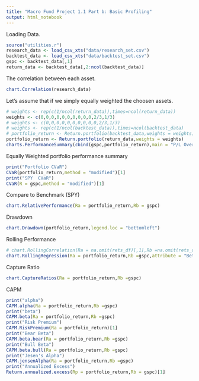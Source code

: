 ---
title: "Macro Fund Project 1.1 Part b: Basic Profiling"
output: html_notebook
---


Loading Data. 
```{r}
source("utilities.r")
research_data <- load_csv_xts("data/research_set.csv")
backtest_data <- load_csv_xts("data/backtest_set.csv")
gspc <- backtest_data[,1]
return_data <- backtest_data[,2:ncol(backtest_data)]
```

The correlation between each asset.
```{r}
chart.Correlation(research_data)
```

Let's assume that if we simply equally weighted the choosen assets.
```{r}
# weights <- rep(c(1/ncol(return_data)),times=ncol(return_data))
weights <- c(0,0,0,0,0,0,0,0,0,0,2/3,1/3)
# weights <- c(0,0,0,0,0,0,0,0,0,0,2/3,1/3)
# weights <- rep(c(1/ncol(backtest_data)),times=ncol(backtest_data)
# portfolio_return <- Return.portfolio(backtest_data,weights = weights)
portfolio_return <- Return.portfolio(return_data,weights = weights)
charts.PerformanceSummary(cbind(gspc,portfolio_return),main = "P/L Over Time")
```

Equally Weighted portfolio performance summary
```{r}
print("Portfolio CVaR")
CVaR(portfolio_return,method = "modified")[1]
print("SPY  CVaR")
CVaR(R = gspc,method = "modified")[1]
```

Compare to Benchmark (SPY)
```{r}
chart.RelativePerformance(Ra = portfolio_return,Rb = gspc)
```

Drawdown
```{r}
chart.Drawdown(portfolio_return,legend.loc = "bottomleft")
```

Rolling Performance
```{r}
# chart.RollingCorrelation(Ra = na.omit(rets_df)[,1],Rb =na.omit(rets_df)[,2])
chart.RollingRegression(Ra = portfolio_return,Rb =gspc,attribute = "Beta")
```

Capture Ratio
```{r}
chart.CaptureRatios(Ra = portfolio_return,Rb =gspc)
```

CAPM 
```{r}
print("alpha")
CAPM.alpha(Ra = portfolio_return,Rb =gspc)
print("beta")
CAPM.beta(Ra = portfolio_return,Rb =gspc)
print("Risk Premium")
CAPM.RiskPremium(Ra = portfolio_return)[1]
print("Bear Beta")
CAPM.beta.bear(Ra = portfolio_return,Rb =gspc)
print("Bull Beta")
CAPM.beta.bull(Ra = portfolio_return,Rb =gspc)
print("Jesen's Alpha")
CAPM.jensenAlpha(Ra = portfolio_return,Rb =gspc)
print("Annualized Excess")
Return.annualized.excess(Rp = portfolio_return,Rb = gspc)[1]
```

